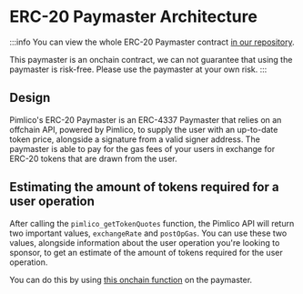 # ERC-20 Paymaster Architecture

:::info
You can view the whole ERC-20 Paymaster contract [in our repository](https://github.com/pimlicolabs).

This paymaster is an onchain contract, we can not guarantee that using the paymaster is risk-free. Please use the paymaster at your own risk.
:::

## Design

Pimlico's ERC-20 Paymaster is an ERC-4337 Paymaster that relies on an offchain API, powered by Pimlico, to supply the user with an up-to-date token price, alongside a signature from a valid signer address. The paymaster is able to pay for the gas fees of your users in exchange for ERC-20 tokens that are drawn from the user.

## Estimating the amount of tokens required for a user operation

After calling the `pimlico_getTokenQuotes` function, the Pimlico API will return two important values, `exchangeRate` and `postOpGas`. You can use these two values, alongside information about the user operation you're looking to sponsor, to get an estimate of the amount of tokens required for the user operation.

You can do this by using [this onchain function](https://github.com/pimlicolabs) on the paymaster.
